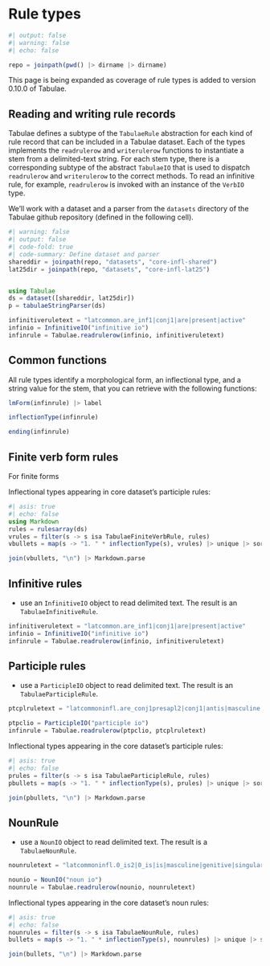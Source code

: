 # Rule types

```julia
#| output: false
#| warning: false
#| echo: false

repo = joinpath(pwd() |> dirname |> dirname)
```



::: {.callout-caution title="Contents TBA"}
This page is being expanded as coverage of rule types is added to version 0.10.0 of Tabulae.
:::


## Reading and writing rule records


Tabulae defines a subtype of the `TabulaeRule` abstraction for each kind of rule record that can be included in a Tabulae dataset.  Each of the types implements the `readrulerow` and `writerulerow` functions to instantiate a stem from a delimited-text string.  For each stem type, there is a corresponding subtype of the abstract `TabulaeIO` that is used to dispatch `readrulerow` and `writerulerow` to the correct methods. To read an infinitive rule, for example, `readrulerow` is invoked with an instance of the `VerbIO` type.

We'll work with a dataset and a parser from the `datasets` directory of the Tabulae github repository (defined in the following cell).

```julia
#| warning: false
#| output: false
#| code-fold: true
#| code-summary: Define dataset and parser
shareddir = joinpath(repo, "datasets", "core-infl-shared") 
lat25dir = joinpath(repo, "datasets", "core-infl-lat25") 


using Tabulae
ds = dataset([shareddir, lat25dir])
p = tabulaeStringParser(ds)
```


```julia
infinitiveruletext = "latcommon.are_inf1|conj1|are|present|active"
infinio = InfinitiveIO("infinitive io")
infinrule = Tabulae.readrulerow(infinio, infinitiveruletext)
```



## Common functions

All rule types identify a morphological form, an inflectional type, and a string value for the stem, that you can retrieve with the following functions:

```julia
lmForm(infinrule) |> label
```

```julia
inflectionType(infinrule)
```

```julia
ending(infinrule)
```



## Finite verb form rules

For finite forms


Inflectional types appearing in core dataset's participle rules:


```julia
#| asis: true
#| echo: false
using Markdown
rules = rulesarray(ds)
vrules = filter(s -> s isa TabulaeFiniteVerbRule, rules)
vbullets = map(s -> "1. " * inflectionType(s), vrules) |> unique |> sort

join(vbullets, "\n") |> Markdown.parse
```



## Infinitive rules


- use an `InfinitiveIO` object to read delimited text. The result is an `TabulaeInfinitiveRule`.

```julia
infinitiveruletext = "latcommon.are_inf1|conj1|are|present|active"
infinio = InfinitiveIO("infinitive io")
infinrule = Tabulae.readrulerow(infinio, infinitiveruletext)
```

## Participle rules



- use a `ParticipleIO` object to read delimited text. The result is an `TabulaeParticipleRule`.

```julia
ptcplruletext = "latcommoninfl.are_conj1presapl2|conj1|antis|masculine|genitive|singular|present|active"

ptpclio = ParticipleIO("participle io")
infinrule = Tabulae.readrulerow(ptpclio, ptcplruletext)
```


Inflectional types appearing in the core dataset's participle rules:


```julia
#| asis: true
#| echo: false
prules = filter(s -> s isa TabulaeParticipleRule, rules)
pbullets = map(s -> "1. " * inflectionType(s), prules) |> unique |> sort

join(pbullets, "\n") |> Markdown.parse
```



## NounRule



- use a `NounIO` object to read delimited text. The result is a `TabulaeNounRule`.


```julia
nounruletext = "latcommoninfl.0_is2|0_is|is|masculine|genitive|singular"

nounio = NounIO("noun io")
nounrule = Tabulae.readrulerow(nounio, nounruletext)
```



Inflectional types appearing in the core dataset's noun rules:

```julia
#| asis: true
#| echo: false
nounrules = filter(s -> s isa TabulaeNounRule, rules)
bullets = map(s -> "1. " * inflectionType(s), nounrules) |> unique |> sort

join(bullets, "\n") |> Markdown.parse
```
